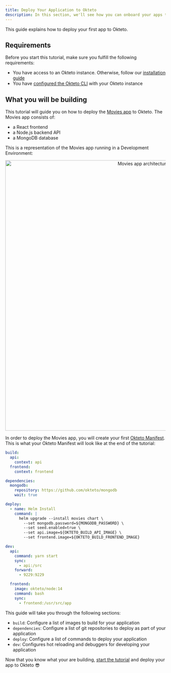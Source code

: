 ```yaml
---
title: Deploy Your Application to Okteto
description: In this section, we'll see how you can onboard your apps to Okteto
---
```



This guide explains how to deploy your first app to Okteto.

## Requirements

Before you start this tutorial, make sure you fulfill the following requirements:

- You have access to an Okteto instance. Otherwise, follow our [installation guide](get-started/install/index.mdx)
- You have [configured the Okteto CLI](get-started/install-okteto-cli.mdx) with your Okteto instance

## What you will be building

This tutorial will guide you on how to deploy the [Movies app](https://github.com/okteto/getting-started) to Okteto. The Movies app consists of:

- a React frontend
- a Node.js backend API
- a MongoDB database

This is a representation of the Movies app running in a Development Environment:

<p align="center">
  <Image
    src={require("@site/static/img/deploy-movies-app.png").default}
    alt="Movies app architecture"
    width="850"
  />
</p>

In order to deploy the Movies app, you will create your first [Okteto Manifest](core/okteto-manifest.mdx).
This is what your Okteto Manifest will look like at the end of the tutorial:

```yaml
build:
  api:
    context: api
  frontend:
    context: frontend

dependencies:
  mongodb:
    repository: https://github.com/okteto/mongodb
    wait: true

deploy:
  - name: Helm Install
    command: |
      helm upgrade --install movies chart \
        --set mongodb.password=${MONGODB_PASSWORD} \
        --set seed.enabled=true \
        --set api.image=${OKTETO_BUILD_API_IMAGE} \
        --set frontend.image=${OKTETO_BUILD_FRONTEND_IMAGE}

dev:
  api:
    command: yarn start
    sync:
      - api:/src
    forward:
      - 9229:9229

  frontend:
    image: okteto/node:14
    command: bash
    sync:
      - frontend:/usr/src/app
```

This guide will take you through the following sections:

- `build`: Configure a list of images to build for your application
- `dependencies`: Configure a list of git repositories to deploy as part of your application
- `deploy`: Configure a list of commands to deploy your application
- `dev`: Configures hot reloading and debuggers for developing your application

Now that you know what your are building, [start the tutorial](deploy.mdx) and deploy your app to Okteto 😎
